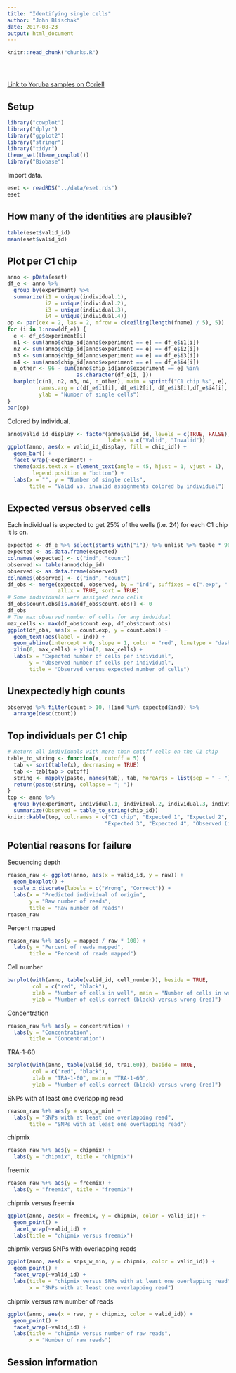 ```yaml
---
title: "Identifying single cells"
author: "John Blischak"
date: 2017-08-23
output: html_document
---
```


<!-- The file analysis/chunks.R contains chunks that define default settings
shared across the workflowr files. -->
```r
knitr::read_chunk("chunks.R")
```

<!-- Update knitr chunk options -->
```r
```

<!-- Insert the date the file was last updated -->
```r
```

<!-- Insert the code version (Git commit SHA1) if Git repository exists and R
 package git2r is installed -->
```r
```

[Link to Yoruba samples on Coriell][coriell]

[coriell]: https://catalog.coriell.org/0/Sections/Collections/NHGRI/1000IndSamples.aspx?PgId=665&did=MGENOME27

## Setup

```r
library("cowplot")
library("dplyr")
library("ggplot2")
library("stringr")
library("tidyr")
theme_set(theme_cowplot())
library("Biobase")
```

Import data.

```r
eset <- readRDS("../data/eset.rds")
eset
```

## How many of the identities are plausible?

```r
table(eset$valid_id)
mean(eset$valid_id)
```

## Plot per C1 chip

```r
anno <- pData(eset)
df_e <- anno %>%
  group_by(experiment) %>%
  summarize(i1 = unique(individual.1),
            i2 = unique(individual.2),
            i3 = unique(individual.3),
            i4 = unique(individual.4))
op <- par(cex = 2, las = 2, mfrow = c(ceiling(length(fname) / 5), 5))
for (i in 1:nrow(df_e)) {
  e <- df_e$experiment[i]
  n1 <- sum(anno$chip_id[anno$experiment == e] == df_e$i1[i])
  n2 <- sum(anno$chip_id[anno$experiment == e] == df_e$i2[i])
  n3 <- sum(anno$chip_id[anno$experiment == e] == df_e$i3[i])
  n4 <- sum(anno$chip_id[anno$experiment == e] == df_e$i4[i])
  n_other <- 96 - sum(anno$chip_id[anno$experiment == e] %in%
                      as.character(df_e[i, ]))
  barplot(c(n1, n2, n3, n4, n_other), main = sprintf("C1 chip %s", e),
          names.arg = c(df_e$i1[i], df_e$i2[i], df_e$i3[i],df_e$i4[i], "Other"),
          ylab = "Number of single cells")
}
par(op)
```

Colored by individual.

```r
anno$valid_id_display <- factor(anno$valid_id, levels = c(TRUE, FALSE),
                                labels = c("Valid", "Invalid"))
ggplot(anno, aes(x = valid_id_display, fill = chip_id)) +
  geom_bar() +
  facet_wrap(~experiment) +
  theme(axis.text.x = element_text(angle = 45, hjust = 1, vjust = 1),
        legend.position = "bottom") +
  labs(x = "", y = "Number of single cells",
       title = "Valid vs. invalid assignments colored by individual")
```

## Expected versus observed cells

Each individual is expected to get 25% of the wells (i.e. 24) for each C1 chip
it is on.

```r
expected <- df_e %>% select(starts_with("i")) %>% unlist %>% table * 96 / 4
expected <- as.data.frame(expected)
colnames(expected) <- c("ind", "count")
observed <- table(anno$chip_id)
observed <- as.data.frame(observed)
colnames(observed) <- c("ind", "count")
df_obs <- merge(expected, observed, by = "ind", suffixes = c(".exp", ".obs"),
                all.x = TRUE, sort = TRUE)
# Some individuals were assigned zero cells
df_obs$count.obs[is.na(df_obs$count.obs)] <- 0
df_obs
# The max observed number of cells for any indvidual
max_cells <- max(df_obs$count.exp, df_obs$count.obs)
ggplot(df_obs, aes(x = count.exp, y = count.obs)) +
  geom_text(aes(label = ind)) +
  geom_abline(intercept = 0, slope = 1, color = "red", linetype = "dashed") +
  xlim(0, max_cells) + ylim(0, max_cells) +
  labs(x = "Expected number of cells per individual",
       y = "Observed number of cells per individual",
       title = "Observed versus expected number of cells")
```

## Unexpectedly high counts

```r
observed %>% filter(count > 10, !(ind %in% expected$ind)) %>%
  arrange(desc(count))
```

## Top individuals per C1 chip

```r
# Return all individuals with more than cutoff cells on the C1 chip
table_to_string <- function(x, cutoff = 5) {
  tab <- sort(table(x), decreasing = TRUE)
  tab <- tab[tab > cutoff]
  string <- mapply(paste, names(tab), tab, MoreArgs = list(sep = " - "))
  return(paste(string, collapse = "; "))
}
top <- anno %>%
  group_by(experiment, individual.1, individual.2, individual.3, individual.4) %>%
  summarize(Observed = table_to_string(chip_id))
knitr::kable(top, col.names = c("C1 chip", "Expected 1", "Expected 2",
                               "Expected 3", "Expected 4", "Observed (individual - number of cells)"))
```

## Potential reasons for failure

Sequencing depth

```r
reason_raw <- ggplot(anno, aes(x = valid_id, y = raw)) +
  geom_boxplot() +
  scale_x_discrete(labels = c("Wrong", "Correct")) +
  labs(x = "Predicted individual of origin",
       y = "Raw number of reads",
       title = "Raw number of reads")
reason_raw
```

Percent mapped

```r
reason_raw %+% aes(y = mapped / raw * 100) +
  labs(y = "Percent of reads mapped",
       title = "Percent of reads mapped")
```

Cell number

```r
barplot(with(anno, table(valid_id, cell_number)), beside = TRUE,
        col = c("red", "black"),
        xlab = "Number of cells in well", main = "Number of cells in well",
        ylab = "Number of cells correct (black) versus wrong (red)")
```

Concentration

```r
reason_raw %+% aes(y = concentration) +
  labs(y = "Concentration",
       title = "Concentration")
```

TRA-1-60

```r
barplot(with(anno, table(valid_id, tra1.60)), beside = TRUE,
        col = c("red", "black"),
        xlab = "TRA-1-60", main = "TRA-1-60",
        ylab = "Number of cells correct (black) versus wrong (red)")
```

SNPs with at least one overlapping read

```r
reason_raw %+% aes(y = snps_w_min) +
  labs(y = "SNPs with at least one overlapping read",
       title = "SNPs with at least one overlapping read")
```

chipmix

```r
reason_raw %+% aes(y = chipmix) +
  labs(y = "chipmix", title = "chipmix")
```

freemix

```r
reason_raw %+% aes(y = freemix) +
  labs(y = "freemix", title = "freemix")
```

chipmix versus freemix

```r
ggplot(anno, aes(x = freemix, y = chipmix, color = valid_id)) +
  geom_point() +
  facet_wrap(~valid_id) +
  labs(title = "chipmix versus freemix")
```

chipmix versus SNPs with overlapping reads

```r
ggplot(anno, aes(x = snps_w_min, y = chipmix, color = valid_id)) +
  geom_point() +
  facet_wrap(~valid_id) +
  labs(title = "chipmix versus SNPs with at least one overlapping read",
       x = "SNPs with at least one overlapping read")
```

chipmix versus raw number of reads

```r
ggplot(anno, aes(x = raw, y = chipmix, color = valid_id)) +
  geom_point() +
  facet_wrap(~valid_id) +
  labs(title = "chipmix versus number of raw reads",
       x = "Number of raw reads")
```

## Session information

<!-- Insert the session information into the document -->
```r
```

